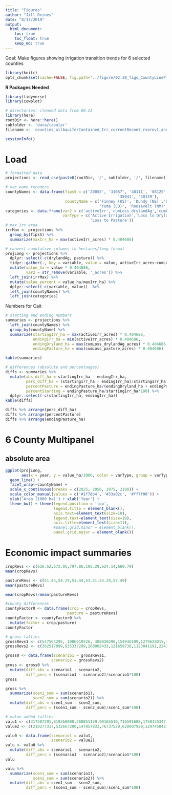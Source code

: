 ```yaml
---
title: "Figures"
author: "Jill Deines"
date: "8/17/2019"
output: 
  html_document:
    toc: true
    toc_float: true
    keep_md: true
---
```


Goal: Make figures showing irrigation transition trends for 6 selected counties

```r
library(knitr)
opts_chunk$set(cache=FALSE, fig.path='../figure/02.30_figs_CountyLinePlot/')
```

**R Packages Needed**

```r
library(tidyverse)
library(cowplot)

# directories: cleaned data from 00.23
library(here)
rootDir <- here::here()
subfolder <- 'data/tabular'
filename <- 'counties_allAquiferContained_Irr_currentRecent_rserev1_annualIrrLoss_rsSuit_acres_billFormated_selectedCounties.csv'

sessionInfo()
```


# Load

```r
# formatted data
projections <- read_csv(paste0(rootDir, '/', subfolder, '/', filename))

# var name recoders
countyNames <- data.frame(fips5 = c('20055', '31057', '48111', '08125',
                                                 '35041', '40139'),
                          countyName = c('Finney (KS)', 'Dundy (NE)','Dallam (TX)',
                                         'Yuma (CO)', 'Roosevelt (NM)', 'Texas (OK)'))
categories <- data.frame(var2 = c('activeIrr','cumLoss_drylandAg','cumLoss_pasture'),
                         varType = c('Active Irrigation','Loss to Dryland Crops',
                                     'Loss to Pasture'))
# max irr area
irrMax <- projections %>%
  group_by(fips5) %>%
  summarize(maxIrr_ha = max(activeIrr_acres) * 0.404686)

# convert cumulative columns to hectares/long format
projLong <- projections %>%
  dplyr::select(-c(drylandAg, pasture)) %>%
  tidyr::gather(., key = variable, value = value, activeIrr_acres:cumLoss_pasture_acres) %>%
  mutate(value_ha = value * 0.404686,
         var2 = str_remove(variable, '_acres')) %>%
  left_join(irrMax) %>%
  mutate(value_percent = value_ha/maxIrr_ha) %>%
  dplyr::select(-c(variable, value))  %>%
  left_join(countyNames) %>%
  left_join(categories)
```

Numbers for Cait

```r
# starting and ending numbers
summaries <- projections %>%
  left_join(countyNames) %>%
  group_by(countyName) %>%
  summarize(startingIrr_ha = max(activeIrr_acres) * 0.404686,
            endingIrr_ha = min(activeIrr_acres) * 0.404686,
            endingDryland_ha = max(cumLoss_drylandAg_acres) * 0.404686,
            endingPasture_ha = max(cumLoss_pasture_acres) * 0.404686)

kable(summaries)

# differences (absolute and percentaages)
diffs <- summaries %>%
  mutate(abs_diff_ha = startingIrr_ha - endingIrr_ha,
         perc_diff_ha = (startingIrr_ha - endingIrr_ha)/startingIrr_ha * 100,
         percentPasture = endingPasture_ha/(endingDryland_ha + endingPasture_ha) * 100,
         percentStarting = endingPasture_ha/startingIrr_ha*100) %>%
  dplyr::select(-c(startingIrr_ha, endingIrr_ha)) 
kable(diffs)

diffs %>% arrange(perc_diff_ha)
diffs %>% arrange(percentPasture)
diffs %>% arrange(endingPasture_ha)
```


# 6 County Multipanel

## absolute area

```r

ggplot(projLong,
       aes(x = year, y = value_ha/1000, color = varType, group = varType)) +
  geom_line() +
  facet_wrap(~countyName) +
  scale_x_continuous(breaks = c(2025, 2050, 2075, 2100)) +
  scale_color_manual(values = c('#1f78b4', '#33a02c', '#ff7f00')) +
  ylab('Area (1000 ha)') + xlab('Year') +
  theme_bw() + theme(legend.position = 'top',
                     legend.title = element_blank(),
                     axis.text=element_text(size=10),
                     legend.text=element_text(size=10),
                     axis.title=element_text(size=11),
                     #panel.grid.minor = element_blank(),
                     panel.grid.major = element_blank())

```




# Economic impact summaries

```r
cropRevs <- c(626.52,572.95,797.86,195.29,624.14,660.79)
mean(cropRevs)

pastureRevs <- c(51.44,54.29,51.44,53.31,54.29,57.49)
mean(pastureRevs)

mean(cropRevs)/mean(pastureRevs)

#county differences
countyFactor0 <- data.frame(crop = cropRevs,
                           pasture = pastureRevs)
countyFactor <- countyFactor0 %>%
  mutate(factor = crop/pasture)
countyFactor

# gross tallies
grossRevs1 <- c(547564295, 1086610526, 488820290,154946109,1279628015,3031785080)
grossRevs2 <- c(362517099,935337299,268002433,121659738,1123041191,2243459122)

gross0 <- data.frame(scenario1 = grossRevs1,
                    scenario2 = grossRevs2)
gross <- gross0 %>%
  mutate(diff_abs = scenario1 - scenario2,
         diff_perc = (scenario1 - scenario2)/scenario1*100)
gross

gross %>%
  summarize(scen1_sum = sum(scenario1),
            scen2_sum = sum(scenario2)) %>%
  mutate(diff_abs = scen1_sum - scen2_sum,
         diff_perc = (scen1_sum - scen2_sum)/scen1_sum*100)

# value added tallies
valu1 <- c(317587291,619368000,268851159,99165510,716591688,1758435347)
value2 <- c(210277317,532667200,147857833,76737528,628007929,1297450427)

valu0 <- data.frame(scenario1 = valu1,
                    scenario2 = value2)
valu <- valu0 %>%
  mutate(diff_abs = scenario1 - scenario2,
         diff_perc = (scenario1 - scenario2)/scenario1*100)
valu

valu %>%
  summarize(scen1_sum = sum(scenario1),
            scen2_sum = sum(scenario2)) %>%
  mutate(diff_abs = scen1_sum - scen2_sum,
         diff_perc = (scen1_sum - scen2_sum)/scen1_sum*100)
```


